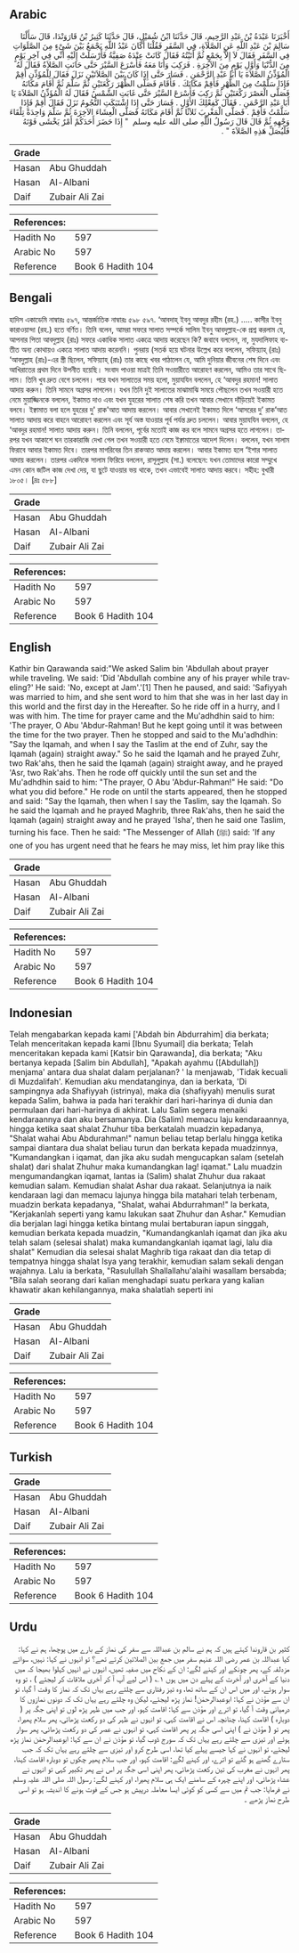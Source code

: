 ## Arabic


<div dir="rtl" lang="ar" style={{fontSize:'larger',backgroundColor:'#f8f9fa',padding:20}}>
أَخْبَرَنَا عَبْدَةُ بْنُ عَبْدِ الرَّحِيمِ، قَالَ حَدَّثَنَا ابْنُ شُمَيْلٍ، قَالَ حَدَّثَنَا كَثِيرُ بْنُ قَارَوَنْدَا، قَالَ سَأَلْنَا سَالِمَ بْنَ عَبْدِ اللَّهِ عَنِ الصَّلاَةِ، فِي السَّفَرِ فَقُلْنَا أَكَانَ عَبْدُ اللَّهِ يَجْمَعُ بَيْنَ شَىْءٍ مِنَ الصَّلَوَاتِ فِي السَّفَرِ فَقَالَ لاَ إِلاَّ بِجَمْعٍ ثُمَّ أَتَيْتُهُ فَقَالَ كَانَتْ عِنْدَهُ صَفِيَّةُ فَأَرْسَلَتْ إِلَيْهِ أَنِّي فِي آخِرِ يَوْمٍ مِنَ الدُّنْيَا وَأَوَّلِ يَوْمٍ مِنَ الآخِرَةِ ‏.‏ فَرَكِبَ وَأَنَا مَعَهُ فَأَسْرَعَ السَّيْرَ حَتَّى حَانَتِ الصَّلاَةُ فَقَالَ لَهُ الْمُؤَذِّنُ الصَّلاَةَ يَا أَبَا عَبْدِ الرَّحْمَنِ ‏.‏ فَسَارَ حَتَّى إِذَا كَانَ بَيْنَ الصَّلاَتَيْنِ نَزَلَ فَقَالَ لِلْمُؤَذِّنِ أَقِمْ فَإِذَا سَلَّمْتُ مِنَ الظُّهْرِ فَأَقِمْ مَكَانَكَ ‏.‏ فَأَقَامَ فَصَلَّى الظُّهْرَ رَكْعَتَيْنِ ثُمَّ سَلَّمَ ثُمَّ أَقَامَ مَكَانَهُ فَصَلَّى الْعَصْرَ رَكْعَتَيْنِ ثُمَّ رَكِبَ فَأَسْرَعَ السَّيْرَ حَتَّى غَابَتِ الشَّمْسُ فَقَالَ لَهُ الْمُؤَذِّنُ الصَّلاَةَ يَا أَبَا عَبْدِ الرَّحْمَنِ ‏.‏ فَقَالَ كَفِعْلِكَ الأَوَّلِ ‏.‏ فَسَارَ حَتَّى إِذَا اشْتَبَكَتِ النُّجُومُ نَزَلَ فَقَالَ أَقِمْ فَإِذَا سَلَّمْتُ فَأَقِمْ ‏.‏ فَصَلَّى الْمَغْرِبَ ثَلاَثًا ثُمَّ أَقَامَ مَكَانَهُ فَصَلَّى الْعِشَاءَ الآخِرَةَ ثُمَّ سَلَّمَ وَاحِدَةً تِلْقَاءَ وَجْهِهِ ثُمَّ قَالَ قَالَ رَسُولُ اللَّهِ صلى الله عليه وسلم ‏ "‏ إِذَا حَضَرَ أَحَدَكُمْ أَمْرٌ يَخْشَى فَوْتَهُ فَلْيُصَلِّ هَذِهِ الصَّلاَةَ ‏"‏ ‏.‏
</div>
<div style={{backgroundColor:'#f8f9fa',padding:20, marginBottom: 10}}><table> <thead> <tr> <th>Grade</th> <th></th> </tr> </thead> <tbody> <tr><td>Hasan</td><td>Abu Ghuddah</td></tr><tr><td>Hasan</td><td>Al-Albani</td></tr><tr><td>Daif</td><td>Zubair Ali Zai</td></tr></tbody></table><table> <thead> <tr> <th>References:</th> <th></th> </tr> </thead> <tbody><tr><td>Hadith No</td><td>597</td></tr><tr><td>Arabic No</td><td>597</td></tr><tr><td>Reference</td><td>Book 6 Hadith 104</td></tr></tbody></table></div>

## Bengali


<div dir="ltr" lang="bn" style={{fontSize:'larger',backgroundColor:'#f8f9fa',padding:20}}>
হাদিস একাডেমি নাম্বারঃ ৫৯৭, আন্তর্জাতিক নাম্বারঃ ৫৯৮ ৫৯৭. ‘আবদাহ্ ইবনু আবদুর রহীম (রহ.) ..... কাসীর ইবনু কারাওয়ান্দা (রহ.) হতে বর্ণিত। তিনি বলেন, আমরা সফরে সালাত সম্পর্কে সালিম ইবনু আবদুল্লাহ-কে প্রশ্ন করলাম যে, আপনার পিতা আবদুল্লাহ (রাঃ) সফরে একাধিক সালাত একত্রে আদায় করেছেন কি? জবাবে বললেন, না, মুযদালিফাহ ব্যতীত অন্য কোথায়ও একত্রে সালাত আদায় করেননি। পুনরায় (সতর্ক হয়ে ঘটনার উল্লেখ করে বললেন, সফিয়্যাহ্ (রাঃ) ‘আবদুল্লাহ (রাঃ)-এর স্ত্রী ছিলেন, সফিয়্যাহ্ (রাঃ) তার কাছে খবর পাঠালেন যে, আমি দুনিয়ার জীবনের শেষ দিনে এবং আখিরাতের প্রথম দিনে উপনীত হয়েছি। সংবাদ পাওয়া মাত্রই তিনি সওয়ারীতে আরোহণ করলেন, আমিও তার সাথে ছিলাম। তিনি খুব দ্রুত বেগে চললেন। পরে যখন সালাতের সময় হলো, মুয়াযযিন বললেন, হে ‘আবদুর রহমান! সালাত আদায় করুন। তিনি সামনে অগ্রসর লাগলেন। যখন তিনি দুই সালাতের মাঝামাঝি সময়ে পৌছলেন তখন সওয়ারী হতে নেমে মুয়াজ্জিনকে বললেন, ইকামত দাও এবং যখন যুহরের সালাত শেষ করি তখন আবার সেখানে দাঁড়িয়েই ইকামত বলবে। ইক্বামাত বলা হলে যুহরের দু' রাক'আত আদায় করলেন। আবার সেখানেই ইকামত দিলে ‘আসরের দু’ রাক’আত সালাত আদায় করে বাহনে আরোহণ করলেন এবং সূর্য অস্ত যাওয়ার পূর্ব পর্যন্ত দ্রুত চললেন। আবার মুয়াযযিন বললেন, হে ‘আবদুর রহমান! সালাত আদায় করুন। তিনি বললেন, পূর্বের মতোই কাজ কর বলে সামনে অগ্রসর হতে লাগলেন। তারপর যখন আকাশে ঘন তারকারাজি দেখা গেল তখন সওয়ারী হতে নেমে ইক্বামাতের আদেশ দিলেন। বললেন, যখন সালাম ফিরাবে আবার ইকামত দিবে। তারপর মাগরিবের তিন রাকআত আদায় করলেন। আবার ইকামত হলে ‘ইশার সালাত আদায় করলেন। তারপর একদিকে সালাম ফিরিয়ে বললেন, রাসূলুল্লাহ (সা.) বলেছেন: যখন তোমাদের কারো সম্মুখে এমন কোন জটিল কাজ দেখা দেয়, যা ছুটে যাওয়ার ভয় থাকে, তখন এভাবেই সালাত আদায় করবে। সহীহ: বুখারী ১৮০৫। [দ্রঃ ৫৮৮]
</div>
<div style={{backgroundColor:'#f8f9fa',padding:20, marginBottom: 10}}><table> <thead> <tr> <th>Grade</th> <th></th> </tr> </thead> <tbody> <tr><td>Hasan</td><td>Abu Ghuddah</td></tr><tr><td>Hasan</td><td>Al-Albani</td></tr><tr><td>Daif</td><td>Zubair Ali Zai</td></tr></tbody></table><table> <thead> <tr> <th>References:</th> <th></th> </tr> </thead> <tbody><tr><td>Hadith No</td><td>597</td></tr><tr><td>Arabic No</td><td>597</td></tr><tr><td>Reference</td><td>Book 6 Hadith 104</td></tr></tbody></table></div>

## English


<div dir="ltr" lang="en" style={{fontSize:'larger',backgroundColor:'#f8f9fa',padding:20}}>
Kathir bin Qarawanda said:"We asked Salim bin 'Abdullah about prayer while traveling. We said: 'Did 'Abdullah combine any of his prayer while traveling?' He said: 'No, except at Jam'.'[1] Then he paused, and said: 'Safiyyah was married to him, and she sent word to him that she was in her last day in this world and the first day in the Hereafter. So he ride off in a hurry, and I was with him. The time for prayer came and the Mu'adhdhin said to him: 'The prayer, O Abu 'Abdur-Rahman! But he kept going until it was between the time for the two prayer. Then he stopped and said to the Mu'adhdhin: "Say the Iqamah, and when I say the Taslim at the end of Zuhr, say the Iqamah (again) straight away." So he said the Iqamah and he prayed Zuhr, two Rak'ahs, then he said the Iqamah (again) straight away, and he prayed 'Asr, two Rak'ahs. Then he rode off quickly until the sun set and the Mu'adhdhin said to him: "The prayer, O Abu 'Abdur-Rahman!" He said: "Do what you did before." He rode on until the starts appeared, then he stopped and said: "Say the Iqamah, then when I say the Taslim, say the Iqamah. So he said the Iqamah and he prayed Maghrib, three Rak'ahs, then he said the Iqamah (again) straight away and he prayed 'Isha', then he said one Taslim, turning his face. Then he said: "The Messenger of Allah (ﷺ) said: 'If any one of you has urgent need that he fears he may miss, let him pray like this
</div>
<div style={{backgroundColor:'#f8f9fa',padding:20, marginBottom: 10}}><table> <thead> <tr> <th>Grade</th> <th></th> </tr> </thead> <tbody> <tr><td>Hasan</td><td>Abu Ghuddah</td></tr><tr><td>Hasan</td><td>Al-Albani</td></tr><tr><td>Daif</td><td>Zubair Ali Zai</td></tr></tbody></table><table> <thead> <tr> <th>References:</th> <th></th> </tr> </thead> <tbody><tr><td>Hadith No</td><td>597</td></tr><tr><td>Arabic No</td><td>597</td></tr><tr><td>Reference</td><td>Book 6 Hadith 104</td></tr></tbody></table></div>

## Indonesian


<div dir="ltr" lang="id" style={{fontSize:'larger',backgroundColor:'#f8f9fa',padding:20}}>
Telah mengabarkan kepada kami ['Abdah bin Abdurrahim] dia berkata; Telah menceritakan kepada kami [Ibnu Syumail] dia berkata; Telah menceritakan kepada kami [Katsir bin Qarawanda], dia berkata; "Aku bertanya kepada [Salim bin Abdullah], "Apakah ayahmu ([Abdullah]) menjama' antara dua shalat dalam perjalanan? ' la menjawab, 'Tidak kecuali di Muzdalifah'. Kemudian aku mendatanginya, dan ia berkata, 'Di sampingnya ada Shafiyyah (istrinya), maka dia (shafiyyah) menulis surat kepada Salim, bahwa ia pada hari terakhir dari hari-harinya di dunia dan permulaan dari hari-harinya di akhirat. Lalu Salim segera menaiki kendaraannya dan aku bersamanya. Dia (Salim) memacu laju kendaraannya, hingga ketika saat shalat Zhuhur tiba berkatalah muadzin kepadanya, "Shalat wahai Abu Abdurahman!" namun beliau tetap berlalu hingga ketika sampai diantara dua shalat beliau turun dan berkata kepada muadzinnya, "Kumandangkan i iqamat, dan jika aku sudah mengucapkan salam (setelah shalat) dari shalat Zhuhur maka kumandangkan lag! iqamat." Lalu muadzin mengumandangkan iqamat, lantas ia (Salim) shalat Zhuhur dua rakaat kemudian salam. Kemudian shalat Ashar dua rakaat. Selanjutnya ia naik kendaraan lagi dan memacu lajunya hingga bila matahari telah terbenam, muadzin berkata kepadanya, "Shalat, wahai Abdurrahman!" la berkata, "Kerjakanlah seperti yang kamu lakukan saat Zhuhur dan Ashar." Kemudian dia berjalan lagi hingga ketika bintang mulai bertaburan iapun singgah, kemudian berkata kepada muadzin, "Kumandangkanlah iqamat dan jika aku telah salam (selesai shalat) maka kumandangkanlah iqamat lagi, lalu dia shalat" Kemudian dia selesai shalat Maghrib tiga rakaat dan dia tetap di tempatnya hingga shalat Isya yang terakhir, kemudian salam sekali dengan wajahnya. Lalu ia berkata, "Rasulullah Shallallahu'alaihi wasallam bersabda; "Bila salah seorang dari kalian menghadapi suatu perkara yang kalian khawatir akan kehilangannya, maka shalatlah seperti ini
</div>
<div style={{backgroundColor:'#f8f9fa',padding:20, marginBottom: 10}}><table> <thead> <tr> <th>Grade</th> <th></th> </tr> </thead> <tbody> <tr><td>Hasan</td><td>Abu Ghuddah</td></tr><tr><td>Hasan</td><td>Al-Albani</td></tr><tr><td>Daif</td><td>Zubair Ali Zai</td></tr></tbody></table><table> <thead> <tr> <th>References:</th> <th></th> </tr> </thead> <tbody><tr><td>Hadith No</td><td>597</td></tr><tr><td>Arabic No</td><td>597</td></tr><tr><td>Reference</td><td>Book 6 Hadith 104</td></tr></tbody></table></div>

## Turkish


<div dir="ltr" lang="tr" style={{fontSize:'larger',backgroundColor:'#f8f9fa',padding:20}}>

</div>
<div style={{backgroundColor:'#f8f9fa',padding:20, marginBottom: 10}}><table> <thead> <tr> <th>Grade</th> <th></th> </tr> </thead> <tbody> <tr><td>Hasan</td><td>Abu Ghuddah</td></tr><tr><td>Hasan</td><td>Al-Albani</td></tr><tr><td>Daif</td><td>Zubair Ali Zai</td></tr></tbody></table><table> <thead> <tr> <th>References:</th> <th></th> </tr> </thead> <tbody><tr><td>Hadith No</td><td>597</td></tr><tr><td>Arabic No</td><td>597</td></tr><tr><td>Reference</td><td>Book 6 Hadith 104</td></tr></tbody></table></div>

## Urdu


<div dir="rtl" lang="ur" style={{fontSize:'larger',backgroundColor:'#f8f9fa',padding:20}}>
کثیر بن قاروندا کہتے ہیں کہ ہم نے سالم بن عبداللہ سے سفر کی نماز کے بارے میں پوچھا، ہم نے کہا: کیا عبداللہ بن عمر رضی اللہ عنہم سفر میں جمع بین الصلاتین کرتے تھے؟ تو انہوں نے کہا: نہیں، سوائے مزدلفہ کے، پھر چونکے اور کہنے لگے: ان کے نکاح میں صفیہ تھیں، انہوں نے انہیں کہلوا بھیجا کہ میں دنیا کے آخری اور آخرت کے پہلے دن میں ہوں ۱؎ ( اس لیے آپ آ کر آخری ملاقات کر لیجئے ) ، تو وہ سوار ہوئے، اور میں اس ان کے ساتھ تھا، وہ تیز رفتاری سے چلتے رہے یہاں تک کہ نماز کا وقت آ گیا، تو ان سے مؤذن نے کہا: ابوعبدالرحمٰن! نماز پڑھ لیجئے، لیکن وہ چلتے رہے یہاں تک کہ دونوں نمازوں کا درمیانی وقت آ گیا، تو اترے اور مؤذن سے کہا: اقامت کہو، اور جب میں ظہر پڑھ لوں تو اپنی جگہ پر ( دوبارہ ) اقامت کہنا، چنانچہ اس نے اقامت کہی، تو انہوں نے ظہر کی دو رکعت پڑھائی، پھر سلام پھیرا، پھر تو ( مؤذن نے ) اپنی اسی جگہ پر پھر اقامت کہی، تو انہوں نے عصر کی دو رکعت پڑھائی، پھر سوار ہوئے اور تیزی سے چلتے رہے یہاں تک کہ سورج ڈوب گیا، تو مؤذن نے ان سے کہا: ابوعبدالرحمٰن نماز پڑھ لیجئے، تو انہوں نے کہا جیسے پہلے کیا تھا، اسی طرح کرو اور تیزی سے چلتے رہے یہاں تک کہ جب ستارے گھنے ہو گئے تو اترے، اور کہنے لگے: اقامت کہو، اور جب سلام پھیر چکوں تو دوبارہ اقامت کہنا، پھر انہوں نے مغرب کی تین رکعت پڑھائی، پھر اپنی اسی جگہ پر اس نے پھر تکبیر کہی تو انہوں نے عشاء پڑھائی، اور اپنے چہرہ کے سامنے ایک ہی سلام پھیرا، اور کہنے لگے: رسول اللہ صلی اللہ علیہ وسلم نے فرمایا: جب تم میں سے کسی کو کوئی ایسا معاملہ درپیش ہو جس کے فوت ہونے کا اندیشہ ہو تو اسی طرح نماز پڑھے ۔
</div>
<div style={{backgroundColor:'#f8f9fa',padding:20, marginBottom: 10}}><table> <thead> <tr> <th>Grade</th> <th></th> </tr> </thead> <tbody> <tr><td>Hasan</td><td>Abu Ghuddah</td></tr><tr><td>Hasan</td><td>Al-Albani</td></tr><tr><td>Daif</td><td>Zubair Ali Zai</td></tr></tbody></table><table> <thead> <tr> <th>References:</th> <th></th> </tr> </thead> <tbody><tr><td>Hadith No</td><td>597</td></tr><tr><td>Arabic No</td><td>597</td></tr><tr><td>Reference</td><td>Book 6 Hadith 104</td></tr></tbody></table></div>